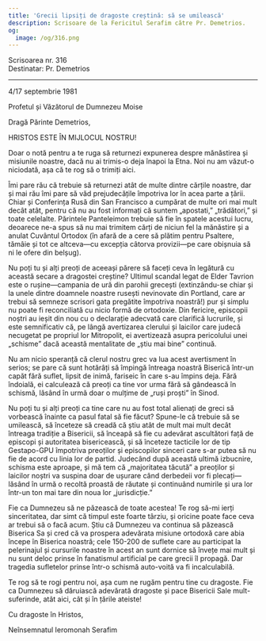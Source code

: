 ```yaml
---
title: 'Grecii lipsiți de dragoste creștină: să se umilească'
description: Scrisoare de la Fericitul Serafim către Pr. Demetrios.
og:
  image: /og/316.png
---
```


<div style={{textAlign:'right', fontFamily:'monospace'}}>Scrisoarea nr. 316</div>
<div style={{textAlign:'left', fontFamily:'monospace'}}>Destinatar: Pr. Demetrios</div>

---

4/17 septembrie 1981

Profetul și Văzătorul de Dumnezeu Moise

Dragă Părinte Demetrios,

HRISTOS ESTE ÎN MIJLOCUL NOSTRU!

Doar o notă pentru a te ruga să returnezi expunerea despre mănăstirea și misiunile noastre, dacă nu ai trimis-o deja înapoi la Etna. Noi nu am văzut-o niciodată, așa că te rog să o trimiți aici.

Îmi pare rău că trebuie să returnezi atât de multe dintre cărțile noastre, dar și mai rău îmi pare să văd prejudecățile împotriva lor în acea parte a țării. Chiar și Conferința Rusă din San Francisco a cumpărat de multe ori mai mult decât atât, pentru că nu au fost informați că suntem „apostati,” „trădători,” și toate celelalte. Părintele Panteleimon trebuie să fie în spatele acestui lucru, deoarece ne-a spus să nu mai trimitem cărți de niciun fel la mănăstire și a anulat Cuvântul Ortodox (în afară de a cere să plătim pentru Psaltere, tămâie și tot ce altceva—cu excepția câtorva provizii—pe care obișnuia să ni le ofere din belșug).

Nu poți tu și alți preoți de aceeași părere să faceți ceva în legătură cu această secare a dragostei creștine? Ultimul scandal legat de Elder Tavrion este o rușine—campania de ură din parohii grecești (extinzându-se chiar și la unele dintre doamnele noastre rusești nevinovate din Portland, care ar trebui să semneze scrisori gata pregătite împotriva noastră!) pur și simplu nu poate fi reconciliată cu nicio formă de ortodoxie. Din fericire, episcopii noștri au ieșit din nou cu o declarație adecvată care clarifică lucrurile, și este semnificativ că, pe lângă avertizarea clerului și laicilor care judecă necugetat pe propriul lor Mitropolit, ei avertizează asupra pericolului unei „schisme” dacă această mentalitate de „știu mai bine” continuă.

Nu am nicio speranță că clerul nostru grec va lua acest avertisment în serios; se pare că sunt hotărâți să împingă întreaga noastră Biserică într-un capăt fără suflet, lipsit de inimă, fariseic în care s-au împins deja. Fără îndoială, ei calculează că preoți ca tine vor urma fără să gândească în schismă, lăsând în urmă doar o mulțime de „ruși proști” în Sinod.

Nu poți tu și alți preoți ca tine care nu au fost total alienați de greci să vorbească înainte ca pasul fatal să fie făcut? Spune-le că trebuie să se umilească, să înceteze să creadă că știu atât de mult mai mult decât întreaga tradiție a Bisericii, să înceapă să fie cu adevărat ascultători față de episcopi și autoritatea bisericească, și să înceteze tacticile lor de tip Gestapo-GPU împotriva preoților și episcopilor sinceri care s-ar putea să nu fie de acord cu linia lor de partid. Judecând după această ultimă izbucnire, schisma este aproape, și mă tem că „majoritatea tăcută” a preoților și laicilor noștri va suspina doar de ușurare când derbedeii vor fi plecați—lăsând în urmă o recoltă proastă de răutate și continuând numirile și ura lor într-un ton mai tare din noua lor „jurisdicție.”

Fie ca Dumnezeu să ne păzească de toate acestea! Te rog să-mi ierți sinceritatea, dar simt că timpul este foarte târziu, și oricine poate face ceva ar trebui să o facă acum. Știu că Dumnezeu va continua să păzească Biserica Sa și cred că va prospera adevărata misiune ortodoxă care abia începe în Biserica noastră; cele 150-200 de suflete care au participat la pelerinajul și cursurile noastre în acest an sunt dornice să învețe mai mult și nu sunt deloc prinse în fanatismul artificial pe care grecii îl propagă. Dar tragedia sufletelor prinse într-o schismă auto-voită va fi incalculabilă.

Te rog să te rogi pentru noi, așa cum ne rugăm pentru tine cu dragoste. Fie ca Dumnezeu să dăruiască adevărată dragoste și pace Bisericii Sale mult-suferinde, atât aici, cât și în țările ateiste!

Cu dragoste în Hristos,

Neînsemnatul Ieromonah Serafim
